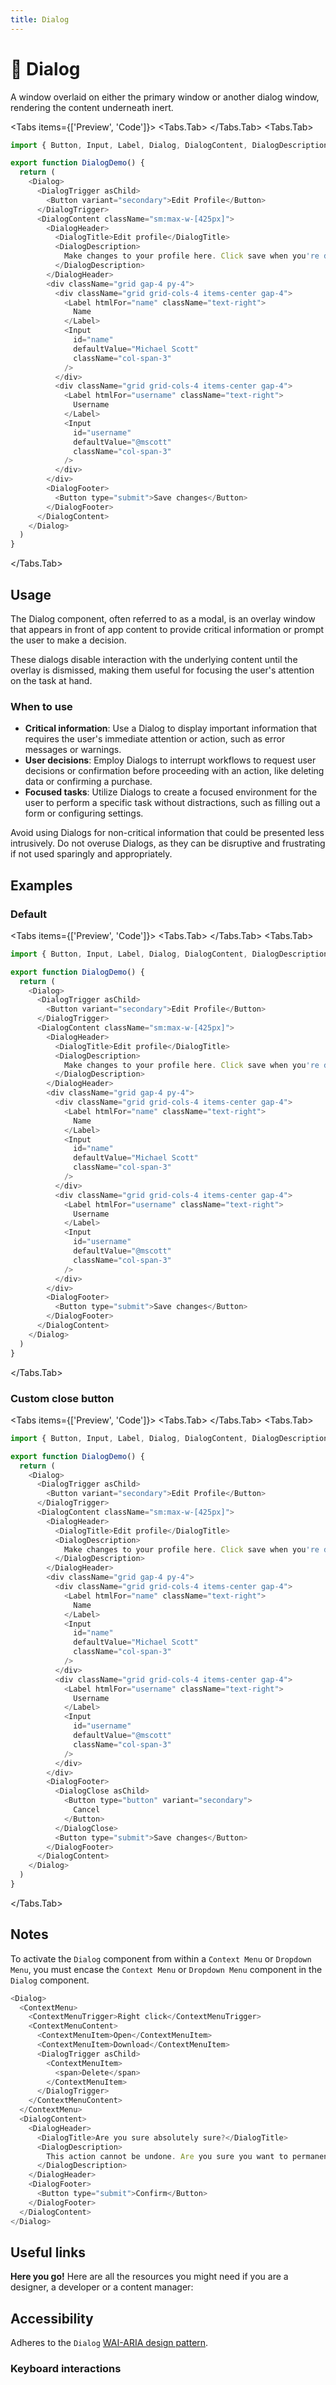 ```yaml
---
title: Dialog
---
```




# 💠 Dialog

A window overlaid on either the primary window or another dialog window, rendering the content underneath inert.

<Tabs items={['Preview', 'Code']}>
<Tabs.Tab>
<DialogPreview />
</Tabs.Tab>
<Tabs.Tab>
```js copy filename="dialog.tsx"
import { Button, Input, Label, Dialog, DialogContent, DialogDescription, DialogFooter, DialogHeader, DialogTitle, DialogTrigger } from "@fucina/ui"

export function DialogDemo() {
  return (
    <Dialog>
      <DialogTrigger asChild>
        <Button variant="secondary">Edit Profile</Button>
      </DialogTrigger>
      <DialogContent className="sm:max-w-[425px]">
        <DialogHeader>
          <DialogTitle>Edit profile</DialogTitle>
          <DialogDescription>
            Make changes to your profile here. Click save when you're done.
          </DialogDescription>
        </DialogHeader>
        <div className="grid gap-4 py-4">
          <div className="grid grid-cols-4 items-center gap-4">
            <Label htmlFor="name" className="text-right">
              Name
            </Label>
            <Input
              id="name"
              defaultValue="Michael Scott"
              className="col-span-3"
            />
          </div>
          <div className="grid grid-cols-4 items-center gap-4">
            <Label htmlFor="username" className="text-right">
              Username
            </Label>
            <Input
              id="username"
              defaultValue="@mscott"
              className="col-span-3"
            />
          </div>
        </div>
        <DialogFooter>
          <Button type="submit">Save changes</Button>
        </DialogFooter>
      </DialogContent>
    </Dialog>
  )
}
```
</Tabs.Tab>
</Tabs>

## Usage

The Dialog component, often referred to as a modal, is an overlay window that appears in front of app content to provide critical information or prompt the user to make a decision.

These dialogs disable interaction with the underlying content until the overlay is dismissed, making them useful for focusing the user's attention on the task at hand.

### When to use

- **Critical information**: Use a Dialog to display important information that requires the user's immediate attention or action, such as error messages or warnings.
- **User decisions**: Employ Dialogs to interrupt workflows to request user decisions or confirmation before proceeding with an action, like deleting data or confirming a purchase.
- **Focused tasks**: Utilize Dialogs to create a focused environment for the user to perform a specific task without distractions, such as filling out a form or configuring settings.

Avoid using Dialogs for non-critical information that could be presented less intrusively. Do not overuse Dialogs, as they can be disruptive and frustrating if not used sparingly and appropriately.

## Examples

### Default

<Tabs items={['Preview', 'Code']}>
<Tabs.Tab>
<DialogPreview />
</Tabs.Tab>
<Tabs.Tab>
```js copy filename="dialog.tsx"
import { Button, Input, Label, Dialog, DialogContent, DialogDescription, DialogFooter, DialogHeader, DialogTitle, DialogTrigger } from "@fucina/ui"

export function DialogDemo() {
  return (
    <Dialog>
      <DialogTrigger asChild>
        <Button variant="secondary">Edit Profile</Button>
      </DialogTrigger>
      <DialogContent className="sm:max-w-[425px]">
        <DialogHeader>
          <DialogTitle>Edit profile</DialogTitle>
          <DialogDescription>
            Make changes to your profile here. Click save when you're done.
          </DialogDescription>
        </DialogHeader>
        <div className="grid gap-4 py-4">
          <div className="grid grid-cols-4 items-center gap-4">
            <Label htmlFor="name" className="text-right">
              Name
            </Label>
            <Input
              id="name"
              defaultValue="Michael Scott"
              className="col-span-3"
            />
          </div>
          <div className="grid grid-cols-4 items-center gap-4">
            <Label htmlFor="username" className="text-right">
              Username
            </Label>
            <Input
              id="username"
              defaultValue="@mscott"
              className="col-span-3"
            />
          </div>
        </div>
        <DialogFooter>
          <Button type="submit">Save changes</Button>
        </DialogFooter>
      </DialogContent>
    </Dialog>
  )
}
```
</Tabs.Tab>
</Tabs>

### Custom close button

<Tabs items={['Preview', 'Code']}>
<Tabs.Tab>
<DialogCustomClose />
</Tabs.Tab>
<Tabs.Tab>
```js copy /DialogClose/ filename="dialog.tsx"
import { Button, Input, Label, Dialog, DialogContent, DialogDescription, DialogFooter, DialogHeader, DialogTitle, DialogTrigger, DialogClose } from "@fucina/ui"

export function DialogDemo() {
  return (
    <Dialog>
      <DialogTrigger asChild>
        <Button variant="secondary">Edit Profile</Button>
      </DialogTrigger>
      <DialogContent className="sm:max-w-[425px]">
        <DialogHeader>
          <DialogTitle>Edit profile</DialogTitle>
          <DialogDescription>
            Make changes to your profile here. Click save when you're done.
          </DialogDescription>
        </DialogHeader>
        <div className="grid gap-4 py-4">
          <div className="grid grid-cols-4 items-center gap-4">
            <Label htmlFor="name" className="text-right">
              Name
            </Label>
            <Input
              id="name"
              defaultValue="Michael Scott"
              className="col-span-3"
            />
          </div>
          <div className="grid grid-cols-4 items-center gap-4">
            <Label htmlFor="username" className="text-right">
              Username
            </Label>
            <Input
              id="username"
              defaultValue="@mscott"
              className="col-span-3"
            />
          </div>
        </div>
        <DialogFooter>
          <DialogClose asChild>
            <Button type="button" variant="secondary">
              Cancel
            </Button>
          </DialogClose>
          <Button type="submit">Save changes</Button>
        </DialogFooter>
      </DialogContent>
    </Dialog>
  )
}
```
</Tabs.Tab>
</Tabs>

## Notes

To activate the `Dialog` component from within a `Context Menu` or `Dropdown Menu`, you must encase the `Context Menu` or `Dropdown Menu` component in the `Dialog` component.

```js copy
<Dialog>
  <ContextMenu>
    <ContextMenuTrigger>Right click</ContextMenuTrigger>
    <ContextMenuContent>
      <ContextMenuItem>Open</ContextMenuItem>
      <ContextMenuItem>Download</ContextMenuItem>
      <DialogTrigger asChild>
        <ContextMenuItem>
          <span>Delete</span>
        </ContextMenuItem>
      </DialogTrigger>
    </ContextMenuContent>
  </ContextMenu>
  <DialogContent>
    <DialogHeader>
      <DialogTitle>Are you sure absolutely sure?</DialogTitle>
      <DialogDescription>
        This action cannot be undone. Are you sure you want to permanently delete this file from our servers?
      </DialogDescription>
    </DialogHeader>
    <DialogFooter>
      <Button type="submit">Confirm</Button>
    </DialogFooter>
  </DialogContent>
</Dialog>
```

## Useful links

**Here you go!** Here are all the resources you might need if you are a designer, a developer or a content manager:

<Cards className="mt-8">
  <Card
    title="🤖 Storybook"
    href="https://fucina-storybook.vercel.app/?path=/docs/components-dialog--documentation"
  />
  <Card
    title="🪄 Figma"
    href="https://www.figma.com/design/Jfto7FUoU7mSpnv9uESD60/%F0%9F%94%A5-Fucina---Design-System?node-id=639-21231&t=BERFxjM8vy494uCE-1"
  />
  <Card
    title="🐝 API Reference"
    href="https://www.radix-ui.com/primitives/docs/components/dialog#api-reference"
  />
</Cards>

## Accessibility

Adheres to the `Dialog` [WAI-ARIA design pattern](https://www.w3.org/WAI/ARIA/apg/patterns/dialog-modal/).

### Keyboard interactions

<AccessibilityTable rows={dialogAccessibilityData} />
